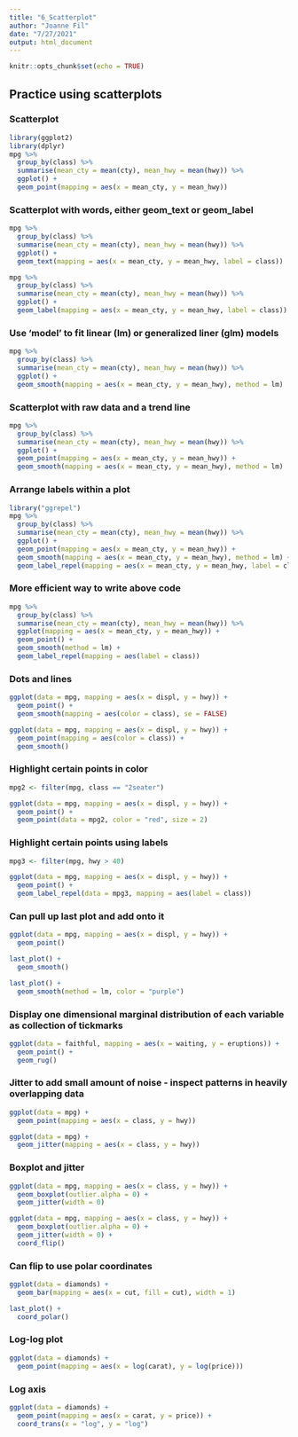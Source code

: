 ```yaml
---
title: "6_Scatterplot"
author: "Joanne Fil"
date: "7/27/2021"
output: html_document
---
```


```r
knitr::opts_chunk$set(echo = TRUE)
```

## Practice using scatterplots

### Scatterplot

```r
library(ggplot2)
library(dplyr)
mpg %>% 
  group_by(class) %>% 
  summarise(mean_cty = mean(cty), mean_hwy = mean(hwy)) %>% 
  ggplot() +
  geom_point(mapping = aes(x = mean_cty, y = mean_hwy))
```

### Scatterplot with words, either geom_text or geom_label

```r
mpg %>% 
  group_by(class) %>% 
  summarise(mean_cty = mean(cty), mean_hwy = mean(hwy)) %>% 
  ggplot() +
  geom_text(mapping = aes(x = mean_cty, y = mean_hwy, label = class))

mpg %>% 
  group_by(class) %>% 
  summarise(mean_cty = mean(cty), mean_hwy = mean(hwy)) %>% 
  ggplot() +
  geom_label(mapping = aes(x = mean_cty, y = mean_hwy, label = class))
```

### Use 'model' to fit linear (lm) or generalized liner (glm) models

```r
mpg %>% 
  group_by(class) %>% 
  summarise(mean_cty = mean(cty), mean_hwy = mean(hwy)) %>% 
  ggplot() +
  geom_smooth(mapping = aes(x = mean_cty, y = mean_hwy), method = lm)
```

### Scatterplot with raw data and a trend line

```r
mpg %>% 
  group_by(class) %>% 
  summarise(mean_cty = mean(cty), mean_hwy = mean(hwy)) %>% 
  ggplot() +
  geom_point(mapping = aes(x = mean_cty, y = mean_hwy)) +
  geom_smooth(mapping = aes(x = mean_cty, y = mean_hwy), method = lm) 
```

### Arrange labels within a plot

```r
library("ggrepel")
mpg %>% 
  group_by(class) %>% 
  summarise(mean_cty = mean(cty), mean_hwy = mean(hwy)) %>% 
  ggplot() +
  geom_point(mapping = aes(x = mean_cty, y = mean_hwy)) +
  geom_smooth(mapping = aes(x = mean_cty, y = mean_hwy), method = lm) +
  geom_label_repel(mapping = aes(x = mean_cty, y = mean_hwy, label = class))
```

### More efficient way to write above code

```r
mpg %>% 
  group_by(class) %>% 
  summarise(mean_cty = mean(cty), mean_hwy = mean(hwy)) %>% 
  ggplot(mapping = aes(x = mean_cty, y = mean_hwy)) +
  geom_point() +
  geom_smooth(method = lm) +
  geom_label_repel(mapping = aes(label = class))
```

### Dots and lines

```r
ggplot(data = mpg, mapping = aes(x = displ, y = hwy)) +
  geom_point() +
  geom_smooth(mapping = aes(color = class), se = FALSE)

ggplot(data = mpg, mapping = aes(x = displ, y = hwy)) +
  geom_point(mapping = aes(color = class)) +
  geom_smooth()
```

### Highlight certain points in color

```r
mpg2 <- filter(mpg, class == "2seater")

ggplot(data = mpg, mapping = aes(x = displ, y = hwy)) +
  geom_point() +
  geom_point(data = mpg2, color = "red", size = 2)
```

### Highlight certain points using labels

```r
mpg3 <- filter(mpg, hwy > 40)

ggplot(data = mpg, mapping = aes(x = displ, y = hwy)) +
  geom_point() +
  geom_label_repel(data = mpg3, mapping = aes(label = class))
```

### Can pull up last plot and add onto it

```r
ggplot(data = mpg, mapping = aes(x = displ, y = hwy)) +
  geom_point()

last_plot() +
  geom_smooth()

last_plot() +
  geom_smooth(method = lm, color = "purple")
```

### Display one dimensional marginal distribution of each variable as collection of tickmarks

```r
ggplot(data = faithful, mapping = aes(x = waiting, y = eruptions)) +
  geom_point() +
  geom_rug()
```

### Jitter to add small amount of noise - inspect patterns in heavily overlapping data

```r
ggplot(data = mpg) +
  geom_point(mapping = aes(x = class, y = hwy))

ggplot(data = mpg) +
  geom_jitter(mapping = aes(x = class, y = hwy))
```

### Boxplot and jitter

```r
ggplot(data = mpg, mapping = aes(x = class, y = hwy)) +
  geom_boxplot(outlier.alpha = 0) +
  geom_jitter(width = 0)

ggplot(data = mpg, mapping = aes(x = class, y = hwy)) +
  geom_boxplot(outlier.alpha = 0) +
  geom_jitter(width = 0) +
  coord_flip()
```

### Can flip to use polar coordinates

```r
ggplot(data = diamonds) +
  geom_bar(mapping = aes(x = cut, fill = cut), width = 1) 

last_plot() +
  coord_polar()
```

### Log-log plot

```r
ggplot(data = diamonds) +
  geom_point(mapping = aes(x = log(carat), y = log(price))) 
```

### Log axis

```r
ggplot(data = diamonds) +
  geom_point(mapping = aes(x = carat, y = price)) +
  coord_trans(x = "log", y = "log")
```

